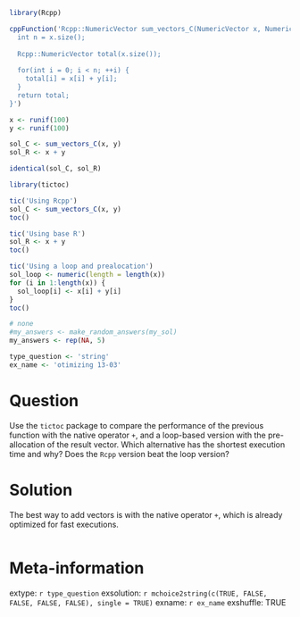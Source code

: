 ```r
library(Rcpp)

cppFunction('Rcpp::NumericVector sum_vectors_C(NumericVector x, NumericVector y) {
  int n = x.size();
  
  Rcpp::NumericVector total(x.size());
  
  for(int i = 0; i < n; ++i) {
    total[i] = x[i] + y[i];
  }
  return total;
}')

x <- runif(100)
y <- runif(100)

sol_C <- sum_vectors_C(x, y)
sol_R <- x + y

identical(sol_C, sol_R)

library(tictoc)

tic('Using Rcpp')
sol_C <- sum_vectors_C(x, y)
toc()

tic('Using base R')
sol_R <- x + y
toc()

tic('Using a loop and prealocation')
sol_loop <- numeric(length = length(x))
for (i in 1:length(x)) {
  sol_loop[i] <- x[i] + y[i]
}
toc()
```

```r
# none
#my_answers <- make_random_answers(my_sol)
my_answers <- rep(NA, 5)

type_question <- 'string'
ex_name <- 'otimizing 13-03'
```

Question
========

Use the `tictoc` package to compare the performance of the previous function with the native operator `+`, and a loop-based version with the pre-allocation of the result vector. Which alternative has the shortest execution time and why? Does the `Rcpp` version beat the loop version?


Solution
================

The best way to add vectors is with the native operator `+`, which is already optimized for fast executions.


```r
```


Meta-information
================
extype: `r type_question`
exsolution: `r mchoice2string(c(TRUE, FALSE, FALSE, FALSE, FALSE), single = TRUE)`
exname: `r ex_name`
exshuffle: TRUE

